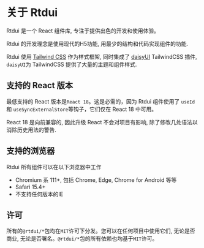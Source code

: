 # 关于 Rtdui

Rtdui 是一个 React 组件库, 专注于提供出色的开发和使用体验。

Rtdui 的开发理念是使用现代的H5功能, 用最少的结构和代码实现组件的功能.

Rtdui 使用 [Tailwind CSS](https://tailwindcss.com/) 作为样式框架, 同时集成了 [daisyUI](https://daisyui.com/) TailwindCSS 插件, `daisyUI`为 TailwindCSS 提供了大量的主题和组件样式.

## 支持的 React 版本

最低支持的 React 版本是`React 18`。这是必需的，因为 Rtdui 组件使用了 `useId` 和 `useSyncExternalStore`等钩子，它们仅在 React 18 中可用。

React 18 是向前兼容的, 因此升级 React 不会对项目有影响, 除了修改几处语法以消除历史用法的警告.

## 支持的浏览器

Rtdui 所有组件可以在以下浏览器中工作

- Chromium 系 111+, 包括 Chrome, Edge, Chrome for Android 等等
- Safari 15.4+
- 不支持任何版本的IE

## 许可

所有的`@rtdui/*`包均在`MIT`许可下分发。您可以在任何项目中使用它们, 无论是否商业, 无论是否署名。`@rtdui/*`包的所有依赖也均基于`MIT`许可。
